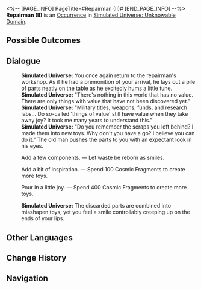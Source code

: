 <%-- [PAGE_INFO]
PageTitle=#Repairman (II)#
[END_PAGE_INFO] --%>
{{Stub}}
{{Simulated Universe Event Infobox
|id            = 24001-1
|title         = 
|image         = <!--TBA: SpriteOutput/Rogue/RandomEvent/PicRogueEvent_24.png-->
|domains_su    = 
|domains_swarm = 
|domains_gng   = 
|domains_du    = 
|domains_und   = Unknown
|requirements  = 
|prev          = 
|next          = 
|characters    = 
|factions      = 
|order         = 007
|order_du      = 
}}
'''Repairman (II)''' is an [[Simulated Universe/Occurrence|Occurrence]] in [[Simulated Universe: Unknowable Domain]].

==Possible Outcomes==
{{Possible Outcomes
|choice_1 = Add a few components.
|result_1 = Let waste be reborn as smiles.

|choice_2 = Add a bit of inspiration.
|result_2 = Spend 100 Cosmic Fragments to create more toys.

|choice_3 = Pour in a little joy.
|result_3 = Spend 400 Cosmic Fragments to create more toys.

}}
<!--
==Gameplay Notes==
* 
-->
==Dialogue==
{{Dialogue Start}}
:'''Simulated Universe:''' You once again return to the repairman's workshop. As if he had a premonition of your arrival, he lays out a pile of parts neatly on the table as he excitedly hums a little tune.
:'''Simulated Universe:''' "There's nothing in this world that has no value. There are only things with value that have not been discovered yet."
:'''Simulated Universe:''' "Military titles, weapons, funds, and research labs... Do so-called 'things of value' still have value when they take away joy? It took me many years to understand this."
:'''Simulated Universe:''' "Do you remember the scraps you left behind? I made them into new toys. Why don't you have a go? I believe you can do it." The old man pushes the parts to you with an expectant look in his eyes.
:{{DIcon|Star}} Add a few components. &mdash; Let waste be reborn as smiles.
:{{DIcon|Star}} Add a bit of inspiration. &mdash; Spend 100 Cosmic Fragments to create more toys.
:{{DIcon|Star}} Pour in a little joy. &mdash; Spend 400 Cosmic Fragments to create more toys.
:'''Simulated Universe:''' The discarded parts are combined into misshapen toys, yet you feel a smile controllably creeping up on the ends of your lips.
{{Dialogue End}}

==Other Languages==
{{Other Languages
|en   = Repairman (II)
|zhs  = 修补匠（其二）
|zht  = 修補匠（其二）
|ja   = {{Rubi|修理職人|しゅうりしょくにん}}（その2）
|ko   = 수리공 (2)
|es   = Artesano remendón (II)
|fr   = Réparateur (II)
|ru   = Ремонтник II
|th   = ช่างซ่อมบำรุง (2)
|vi   = Thợ Sửa Chữa (II)
|de   = Reparateur (Teil 2)
|id   = Tukang Reparasi (2)
|pt   = Faz Tudo (II)
}}

==Change History==
{{Change History|2.6}}

==Navigation==
{{Occurrence Navbox}}
